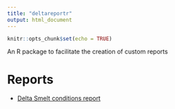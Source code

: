 ```yaml
---
title: "deltareportr"
output: html_document
---
```


```r
knitr::opts_chunk$set(echo = TRUE)
```

An R package to facilitate the creation of custom reports

# Reports

* [Delta Smelt conditions report](Delta_Smelt_conditions_report.html)
